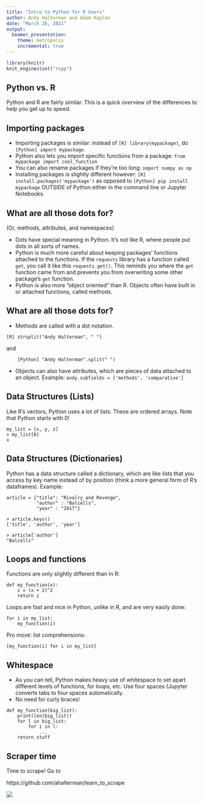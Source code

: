 ```yaml
---
title: "Intro to Python for R Users"
author: Andy Halterman and Adam Kaplan
date: "March 26, 2021"
output: 
  beamer_presentation:
    theme: metropolis
    incremental: true
---
```


```r
library(knitr)
knit_engines$set("rcpp")
```



## Python vs. R

Python and R are fairly similar. This is a quick overview of the differences to help you get up to speed.

## Importing packages

- Importing packages is similar: instead of `[R] library(mypackage)`, do `[Python] import mypackage`.
- Python also lets you import specific functions from a package: `from mypackage import cool_function`
- You can also rename packages if they're too long: `import numpy as np`
- Installing packages is slightly different however: `[R] install.packages('mypackage')` as opposed to `[Python] pip install mypackage` OUTSIDE of Python either in the command line or Jupyter Notebooks.

## What are all those dots for? 

(Or, methods, attributes, and namespaces)

\pause

- Dots have special meaning in Python. It's not like R, where people put dots in all sorts of names.
- Python is much more careful about keeping packages' functions attached to the functions. If the `requests` library has a function called `get`, you call it like this `requests.get()`. This reminds you where the `get` function came from and prevents you from overwriting some other package's `get` function.
- Python is also more "object oriented" than R. Objects often have built in or attached functions, called methods. 


##  What are all those dots for? 

- Methods are called with a dot notation.

```
[R] strsplit("Andy Halterman", " ")
```
and

```
    [Python] "Andy Halterman".split(" ")
```

- Objects can also have attributes, which are pieces of data attached to an object. Example: `andy.subfields = ['methods', 'comparative']`

## Data Structures (Lists)

Like R's vectors, Python uses a lot of lists. These are ordered arrays. Note that Python starts with 0! 

```
my_list = [x, y, z]
> my_list[0] 
x
```

## Data Structures (Dictionaries)


Python has a data structure called a dictionary, which are like lists that you access by key name instead of by position (think a more general form of R's dataframes). Example:

```
article = {"title": "Rivalry and Revenge",
           "author" : "Balcells",
           "year" : "2017"}
```

\pause

```
> article.keys()
['title', 'author', 'year']
```

\pause

```
> article['author']
"Balcells"
```

## Loops and functions


Functions are only slightly different than in R:

```
def my_function(x):
    z = (x + 2)^2
    return z
```

\pause

Loops are fast and nice in Python, unlike in R, and are very easily done:

```
for i in my_list:
    my_function(i)
```

\pause

Pro move: list comprehensions:

```
[my_function(i) for i in my_list]
```


## Whitespace

- As you can tell, Python makes heavy use of whitespace to set apart different levels of functions, for loops, etc. Use four spaces (Jupyter converts tabs to four spaces automatically. 
- No need for curly braces!

```
def my_function(big_list):
    print(len(big_list))
    for l in big_list:
        for i in l:
            ...
    return stuff
```

## Scraper time

Time to scrape! Go to 

https://github.com/ahalterman/learn_to_scrape

![](Figures/github.jpg)
